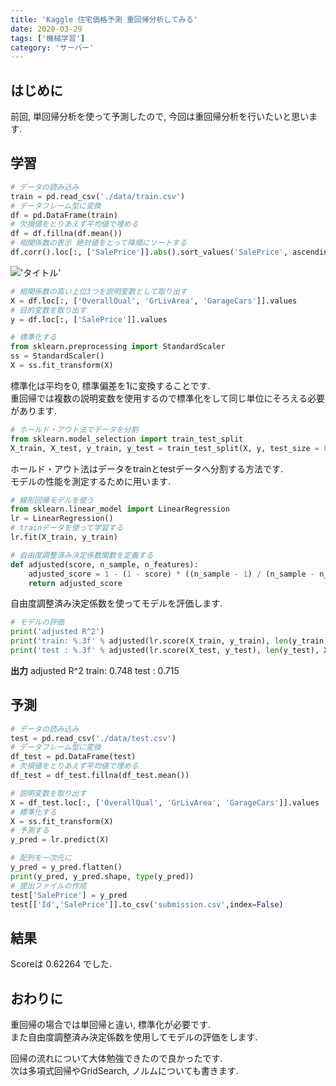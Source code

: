 ```yaml
---
title: 'Kaggle 住宅価格予測 重回帰分析してみる'
date: 2020-03-29
tags: ['機械学習']
category: 'サーバー'
---
```


## はじめに

前回, 単回帰分析を使って予測したので, 今回は重回帰分析を行いたいと思います.

## 学習

```python
# データの読み込み
train = pd.read_csv('./data/train.csv')
# データフレーム型に変換
df = pd.DataFrame(train)
# 欠損値をとりあえず平均値で埋める
df = df.fillna(df.mean())
# 相関係数の表示 絶対値をとって降順にソートする
df.corr().loc[:, ['SalePrice']].abs().sort_values('SalePrice', ascending = False)
```

!['タイトル'](https://i.gyazo.com/8af0812c6722def79d618cd9b573021d.png)

```python
# 相関係数の高い上位3つを説明変数として取り出す
X = df.loc[:, ['OverallQual', 'GrLivArea', 'GarageCars']].values
# 目的変数を取り出す
y = df.loc[:, ['SalePrice']].values
```

```python
# 標準化する
from sklearn.preprocessing import StandardScaler
ss = StandardScaler()
X = ss.fit_transform(X)
```

標準化は平均を0, 標準偏差を1に変換することです.\
重回帰では複数の説明変数を使用するので標準化をして同じ単位にそろえる必要があります.

```python
# ホールド・アウト法でデータを分割
from sklearn.model_selection import train_test_split
X_train, X_test, y_train, y_test = train_test_split(X, y, test_size = 0.3, random_state = 0)
```

ホールド・アウト法はデータをtrainとtestデータへ分割する方法です.\
モデルの性能を測定するために用います.

```python
# 線形回帰モデルを使う
from sklearn.linear_model import LinearRegression
lr = LinearRegression()
# trainデータを使って学習する
lr.fit(X_train, y_train)
```

```python
# 自由度調整済み決定係数関数を定義する
def adjusted(score, n_sample, n_features):
    adjusted_score = 1 - (1 - score) * ((n_sample - 1) / (n_sample - n_features - 1))
    return adjusted_score
```

自由度調整済み決定係数を使ってモデルを評価します.

```python
# モデルの評価
print('adjusted R^2')
print('train: %.3f' % adjusted(lr.score(X_train, y_train), len(y_train),X_train.shape[1]))
print('test : %.3f' % adjusted(lr.score(X_test, y_test), len(y_test), X_test.shape[1]))
```

**出力** adjusted R^2 train: 0.748 test : 0.715

## 予測

```python
# データの読み込み
test = pd.read_csv('./data/test.csv')
# データフレーム型に変換
df_test = pd.DataFrame(test)
# 欠損値をとりあえず平均値で埋める
df_test = df_test.fillna(df_test.mean())
```

```python
# 説明変数を取り出す
X = df_test.loc[:, ['OverallQual', 'GrLivArea', 'GarageCars']].values
# 標準化する
X = ss.fit_transform(X)
# 予測する
y_pred = lr.predict(X)
```

```python
# 配列を一次元に
y_pred = y_pred.flatten()
print(y_pred, y_pred.shape, type(y_pred))
# 提出ファイルの作成
test['SalePrice'] = y_pred
test[['Id','SalePrice']].to_csv('submission.csv',index=False)
```

## 結果

Scoreは 0.62264 でした.

## おわりに

重回帰の場合では単回帰と違い, 標準化が必要です.\
また自由度調整済み決定係数を使用してモデルの評価をします.

回帰の流れについて大体勉強できたので良かったです.\
次は多項式回帰やGridSearch, ノルムについても書きます.

